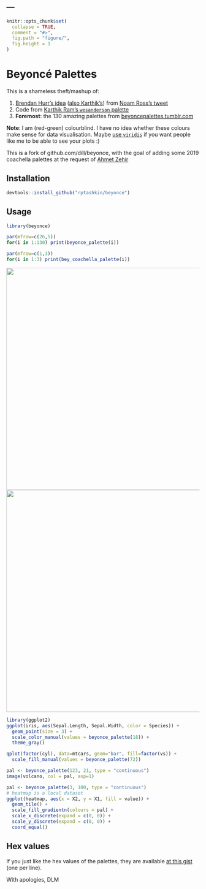 ---
---

<!-- README.md is generated from README.Rmd. Please edit that file -->

```r
knitr::opts_chunk$set(
  collapse = TRUE,
  comment = "#>",
  fig.path = "figure/",
  fig.height = 1
)
```

# Beyoncé Palettes

This is a shameless theft/mashup of:

1. [Brendan Hurr's idea](https://twitter.com/bhive01/status/663910585461968896) ([also Karthik's](https://twitter.com/_inundata/status/663910271212122112)) from [Noam Ross's tweet](https://twitter.com/noamross/status/663907049244196864)
2. Code from [Karthik Ram's `wesanderson` palette](https://github.com/karthik/wesanderson)
3. **Foremost**: the 130 amazing palettes from [beyoncepalettes.tumblr.com](http://beyoncepalettes.tumblr.com/)

**Note**: I am (red-green) colourblind. I have no idea whether these colours make sense for data visualisation. Maybe [use `viridis`](https://github.com/sjmgarnier/viridis) if you want people like me to be able to see your plots :)

This is a fork of github.com/dill/beyonce, with the goal of adding some 2019 coachella palettes at the request of [Ahmet Zehir](https://github.com/ahmetz)

## Installation

```R
devtools::install_github("rptashkin/beyonce")
```

## Usage

```r
library(beyonce)
```

```r
par(mfrow=c(26,5))
for(i in 1:130) print(beyonce_palette(i))
```

```R
par(mfrow=c(1,3))
for(i in 1:3) print(bey_coachella_palette(i))
```

<img src="figure/coachella_palettes1.png" title="" alt="" width="580" />
<img src="figure/coachella_palettes2.png" title="" alt="" width="580" />

```r
library(ggplot2)
ggplot(iris, aes(Sepal.Length, Sepal.Width, color = Species)) +
  geom_point(size = 3) +
  scale_color_manual(values = beyonce_palette(18)) +
  theme_gray()
```


```r
qplot(factor(cyl), data=mtcars, geom="bar", fill=factor(vs)) +
  scale_fill_manual(values = beyonce_palette(72))
```

```r
pal <- beyonce_palette(123, 21, type = "continuous")
image(volcano, col = pal, asp=1)
```

```r
pal <- beyonce_palette(3, 100, type = "continuous")
# heatmap is a local dataset
ggplot(heatmap, aes(x = X2, y = X1, fill = value)) +
  geom_tile() +
  scale_fill_gradientn(colours = pal) +
  scale_x_discrete(expand = c(0, 0)) +
  scale_y_discrete(expand = c(0, 0)) +
  coord_equal()
```

## Hex values

If you just like the hex values of the palettes, they are available [at this gist](https://gist.github.com/dill/fb75131e618c52564fc9) (one per line).

With apologies, DLM
